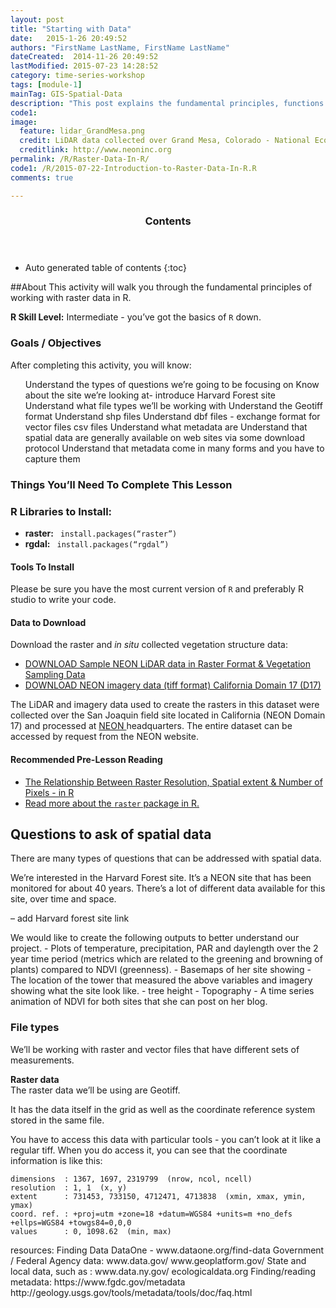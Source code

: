 ```yaml
---
layout: post
title: "Starting with Data"
date:   2015-1-26 20:49:52
authors: "FirstName LastName, FirstName LastName"
dateCreated:  2014-11-26 20:49:52
lastModified: 2015-07-23 14:28:52
category: time-series-workshop
tags: [module-1]
mainTag: GIS-Spatial-Data
description: "This post explains the fundamental principles, functions and metadata that you need to work with raster data in R."
code1:
image:
  feature: lidar_GrandMesa.png
  credit: LiDAR data collected over Grand Mesa, Colorado - National Ecological Observatory Network (NEON)
  creditlink: http://www.neoninc.org
permalink: /R/Raster-Data-In-R/
code1: /R/2015-07-22-Introduction-to-Raster-Data-In-R.R
comments: true

---
```


<section id="table-of-contents" class="toc">
  <header>
    <h3>Contents</h3>
  </header>
<div id="drawer" markdown="1">
*  Auto generated table of contents
{:toc}
</div>
</section><!-- /#table-of-contents -->

##About
This activity will walk you through the fundamental principles of working
with raster data in R.

**R Skill Level:** Intermediate - you've got the basics of `R` down.

<div id="objectives">

<h3>Goals / Objectives</h3>
After completing this activity, you will know:
<ol>
Understand the types of questions we’re going to be focusing on
Know about the site we’re looking at- introduce Harvard Forest site
Understand what file types we’ll be working with
Understand the Geotiff format
Understand shp files
Understand dbf files - exchange format for vector files
csv files
Understand what metadata are
Understand that spatial data are generally available on web sites via some download protocol
Understand that metadata come in many forms and you have to capture them
</ol>

<h3>Things You'll Need To Complete This Lesson</h3>

<h3>R Libraries to Install:</h3>
<ul>
<li><strong>raster:</strong> <code> install.packages("raster")</code></li>
<li><strong>rgdal:</strong> <code> install.packages("rgdal")</code></li>

</ul>
<h4>Tools To Install</h4>

Please be sure you have the most current version of `R` and preferably
R studio to write your code.


<h4>Data to Download</h4>

Download the raster and *in situ* collected vegetation structure data:
<ul>
<li><a href="http://neonhighered.org/Data/LidarActivity/CHM_InSitu_Data.zip" class="btn btn-success"> DOWNLOAD Sample NEON LiDAR data in Raster Format & Vegetation Sampling Data</a></li>
<li><a href="{{ site.baseurl }}/data/rasterLayers_tif.zip" class="btn btn-success"> DOWNLOAD NEON imagery data (tiff format) California Domain 17 (D17)</a></li>
</ul>

<p>The LiDAR and imagery data used to create the rasters in this dataset were
collected over the San Joaquin field site located in California (NEON Domain 17)
and processed at <a href="http://www.neoninc.org" target="_blank" >NEON </a>
headquarters. The entire dataset can be accessed by request from the NEON website.</p>  

<h4>Recommended Pre-Lesson Reading</h4>
<ul>
<li>
<a href="{{ site.baseurl }}/GIS-Spatial-Data/Working-With-Rasters/" target="_blank">
The Relationship Between Raster Resolution, Spatial extent & Number of Pixels - in R</a>
</li>
<li>
<a href="http://cran.r-project.org/web/packages/raster/raster.pdf" target="_blank">
Read more about the `raster` package in R.</a>
</li>
</ul>
</div>

## Questions to ask of spatial data

There are many types of questions that can be addressed with spatial data.

We're interested in the Harvard Forest site. It's a NEON site that has been monitored for about 40 years. There's a lot of different data available for this site, over time and space.

-- add Harvard forest site link

We would like to create the following outputs to better understand our project.
- Plots of temperature, precipitation, PAR and daylength over the 2 year time period (metrics which are related to the greening and browning of plants)  compared to NDVI (greenness).
- Basemaps of her site showing
- The location of the tower that measured the above variables and imagery showing what the site look like.
- tree height
- Topography
- A time series animation of NDVI for both sites that she can post on her blog.

### File types

We'll be working with raster and vector files that have different sets of measurements.

**Raster data**  
The raster data we'll be using are Geotiff.

It has the data itself in the grid as well as the coordinate reference system stored in the same file.

You have to access this data with particular tools - you can't look at it like a regular tiff. When you do access it, you can see that the coordinate information is like this:

```
dimensions  : 1367, 1697, 2319799  (nrow, ncol, ncell)
resolution  : 1, 1  (x, y)
extent      : 731453, 733150, 4712471, 4713838  (xmin, xmax, ymin, ymax)
coord. ref. : +proj=utm +zone=18 +datum=WGS84 +units=m +no_defs +ellps=WGS84 +towgs84=0,0,0
values      : 0, 1098.62  (min, max)
```

resources:
Finding Data
DataOne - www.dataone.org/find-data
Government / Federal Agency data:
www.data.gov/
www.geoplatform.gov/
State and local data, such as : www.data.ny.gov/
ecologicaldata.org
Finding/reading metadata:
https://www.fgdc.gov/metadata
http://geology.usgs.gov/tools/metadata/tools/doc/faq.html
